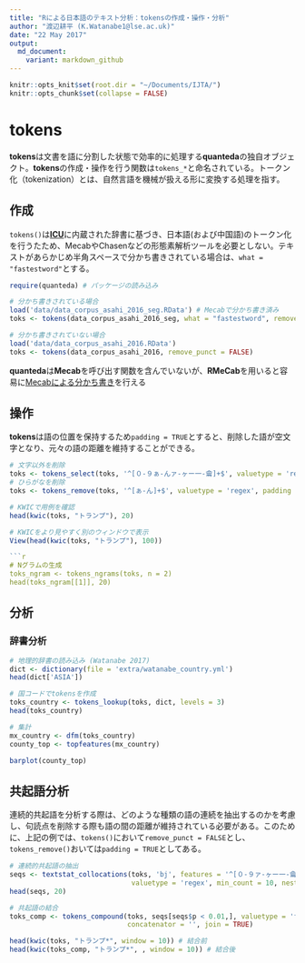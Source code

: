 ```yaml
---
title: "Rによる日本語のテキスト分析：tokensの作成・操作・分析"
author: "渡辺耕平 (K.Watanabe1@lse.ac.uk)"
date: "22 May 2017"
output:
  md_document:
    variant: markdown_github
---
```


```r
knitr::opts_knit$set(root.dir = "~/Documents/IJTA/")
knitr::opts_chunk$set(collapse = FALSE)
```
# tokens
**tokens**は文書を語に分割した状態で効率的に処理する**quanteda**の独自オブジェクト。**tokens**の作成・操作を行う関数は`tokens_*`と命名されている。トークン化（tokenization）とは、自然言語を機械が扱える形に変換する処理を指す。

## 作成
`tokens()`は[**ICU**](http://site.icu-project.org)に内蔵された辞書に基づき、日本語(および中国語)のトークン化を行うたため、MecabやChasenなどの形態素解析ツールを必要としない。テキストがあらかじめ半角スペースで分かち書きされている場合は、`what = "fastestword"`とする。

```r
require(quanteda) # パッケージの読み込み
```
```r
# 分かち書きされている場合
load('data/data_corpus_asahi_2016_seg.RData') # Mecabで分かち書き済み
toks <- tokens(data_corpus_asahi_2016_seg, what = "fastestword", remove_punct = FALSE)

# 分かち書きされていない場合
load('data/data_corpus_asahi_2016.RData') 
toks <- tokens(data_corpus_asahi_2016, remove_punct = FALSE)
```
**quanteda**は**Mecab**を呼び出す関数を含んでいないが、**RMeCab**を用いると容易に[Mecabによる分かち書き](extra/mecab.R)を行える

## 操作
**tokens**は語の位置を保持するため`padding = TRUE`とすると、削除した語が空文字となり、元々の語の距離を維持することができる。
```r
# 文字以外を削除
toks <- tokens_select(toks, '^[０-９ぁ-んァ-ヶー一-龠]+$', valuetype = 'regex', padding = TRUE)
# ひらがなを削除
toks <- tokens_remove(toks, '^[ぁ-ん]+$', valuetype = 'regex', padding = TRUE)

# KWICで用例を確認
head(kwic(toks, "トランプ"), 20)
```
```r
# KWICをより見やすく別のウィンドウで表示
View(head(kwic(toks, "トランプ"), 100))

```r
# Nグラムの生成
toks_ngram <- tokens_ngrams(toks, n = 2)
head(toks_ngram[[1]], 20)
```

## 分析
### 辞書分析
```r
# 地理的辞書の読み込み (Watanabe 2017)
dict <- dictionary(file = 'extra/watanabe_country.yml')
head(dict['ASIA'])

# 国コードでtokensを作成
toks_country <- tokens_lookup(toks, dict, levels = 3) 
head(toks_country)

# 集計
mx_country <- dfm(toks_country)
county_top <- topfeatures(mx_country)
```

```r
barplot(county_top)
```

## 共起語分析
連続的共起語を分析する際は、どのような種類の語の連続を抽出するのかを考慮し、句読点を削除する際も語の間の距離が維持されている必要がある。このために、上記の例では、`tokens()`において`remove_punct = FALSE`とし、`tokens_remove()`おいては`padding = TRUE`としてある。
```r
# 連続的共起語の抽出
seqs <- textstat_collocations(toks, 'bj', features = '^[０-９ァ-ヶー一-龠]+$', 
                              valuetype = 'regex', min_count = 10, nested = FALSE)
head(seqs, 20)

# 共起語の結合
toks_comp <- tokens_compound(toks, seqs[seqs$p < 0.01,], valuetype = 'fixed', 
                             concatenator = '', join = TRUE)

head(kwic(toks, "トランプ*", window = 10)) # 結合前
head(kwic(toks_comp, "トランプ*", , window = 10)) # 結合後
```

